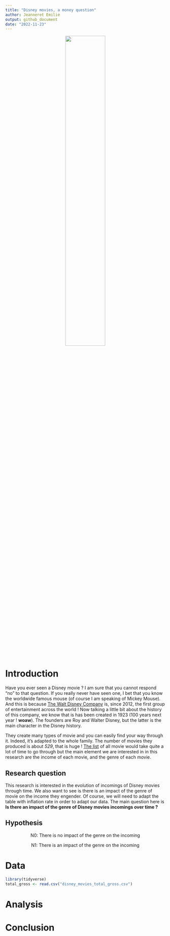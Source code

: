 ```yaml
---
title: "Disney movies, a money question"
author: Jeanneret Emilie
output: github_document
date: "2022-11-23"
---
```


<div align="center">![](pexels-benjamin-suter-2362002.jpg){width="50%"}

<div align="left">
# Introduction

Have you ever seen a Disney movie ? I am sure that you cannot respond "no" to that question. If you really never have seen one, I bet that you know the worldwide famous mouse (of course I am speaking of Mickey Mouse). And this is because [The Walt Disney Company](https://fr.wikipedia.org/wiki/The_Walt_Disney_Company) is, since 2012, the first group of entertainment across the world ! Now talking a little bit about the history of this company, we know that is has been created in 1923 (100 years next year ! **woaw**). The founders are Roy and Walter Disney, but the latter is the main character in the Disney history.

They create many types of movie and you can easily find your way through it. Indeed, it's adapted to the whole family. The number of movies they produced is about *529*, that is huge ! [The list](https://www.imdb.com/list/ls033609554/) of all movie would take quite a lot of time to go through but the main element we are interested in in this research are the income of each movie, and the genre of each movie.

## Research question

This research is interested in the evolution of incomings of Disney movies through time. We also want to see is there is an impact of the genre of movie on the income they engender. Of course, we will need to adapt the table with inflation rate in order to adapt our data. The main question here is **Is there an impact of the genre of Disney movies incomings over time ?**

## Hypothesis

<div align="center">N0: There is no impact of the genre on the incoming

<div align="center">N1: There is an impact of the genre on the incoming

<div align="left">
# Data

```r
library(tidyverse)
total_gross <- read.csv("disney_movies_total_gross.csv")
```

# Analysis

# Conclusion
